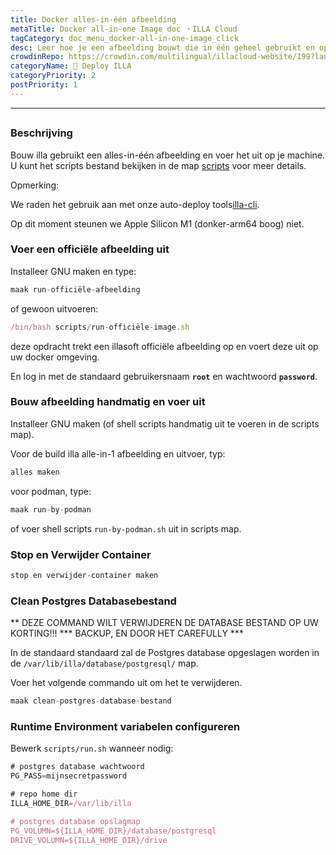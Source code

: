 ```yaml
---
title: Docker alles-in-één afbeelding
metaTitle: Docker all-in-one Image doc ・ILLA Cloud
tagCategory: doc_menu_docker-all-in-one-image_click
desc: Leer hoe je een afbeelding bouwt die in één geheel gebruikt en op je machine uitvoert.
crowdinRepo: https://crowdin.com/multilingual/illacloud-website/199?languages=en&filter=basic&value=0
categoryName: 👷 Deploy ILLA
categoryPriority: 2
postPriority: 1
---
```


* * *

## <h2 hidden>Docker alles-in-één afbeelding</h2>

### Beschrijving

Bouw illa gebruikt een alles-in-één afbeelding en voer het uit op je machine. U kunt het scripts bestand bekijken in de map [scripts](https://github.com/illacloud/deploy-illa-manually/blob/main/docker/scripts) voor meer details.

Opmerking:

We raden het gebruik aan met onze auto-deploy tools[illa-cli](https://github.com/illacloud/illa).

Op dit moment steunen we Apple Silicon M1 (donker-arm64 boog) niet.

### Voer een officiële afbeelding uit

Installeer GNU maken en type:

```jsx
maak run-officiële-afbeelding
```

of gewoon uitvoeren:

```jsx
/bin/bash scripts/run-officiële-image.sh
```

deze opdracht trekt een illasoft officiële afbeelding op en voert deze uit op uw docker omgeving.

En log in met de standaard gebruikersnaam **`root`** en wachtwoord **`password`**.

### Bouw afbeelding handmatig en voer uit

Installeer GNU maken (of shell scripts handmatig uit te voeren in de scripts map).

Voor de build illa alle-in-1 afbeelding en uitvoer, typ:

```jsx
alles maken
```

voor podman, type:

```jsx
maak run-by-podman
```

of voer shell scripts `run-by-podman.sh` uit in scripts map.

### Stop en Verwijder Container

```jsx
stop en verwijder-container maken
```

### Clean Postgres Databasebestand

** DEZE COMMAND WILT VERWIJDEREN DE DATABASE BESTAND OP UW KORTING!!! \*** BACKUP, EN DOOR HET CAREFULLY \*\*\*

In de standaard standaard zal de Postgres database opgeslagen worden in de `/var/lib/illa/database/postgresql/` map.

Voer het volgende commando uit om het te verwijderen.

```jsx
maak clean-postgres-database-bestand
```

### Runtime Environment variabelen configureren

Bewerk `scripts/run.sh` wanneer nodig:

```jsx
# postgres database wachtwoord
PG_PASS=mijnsecretpassword

# repo home dir
ILLA_HOME_DIR=/var/lib/illa

# postgres database opslagmap
PG_VOLUMN=${ILLA_HOME_DIR}/database/postgresql
DRIVE_VOLUMN=${ILLA_HOME_DIR}/drive
```
